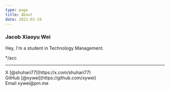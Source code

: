 ```yaml
---
type: page
title: About
date: 2021-03-19
---
```


### Jacob Xiaoyu Wei

Hey, I'm a student in Technology Management.

*/acc

---

<div>
  X [@shuhari77](https://x.com/shuhari77)
  <br />
  GitHub [@xywei](https://github.com/xywei)
  <br />
  Email xywei@pm.me
</div>
